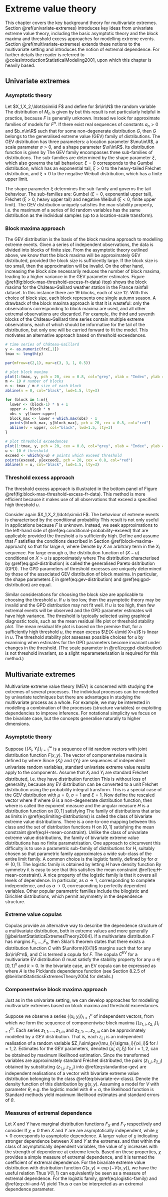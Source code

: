 # Extreme value theory {#extreme-value-theory}
\chaptermark{Background theory}
\minitoc

This chapter covers the key background theory for multivariate extremes. Section \@ref(univariate-extremes) introduces key ideas from univariate extreme value theory, including the basic asymptotic theory and the block maxima and threshold excess approaches for modelling extreme events. Section \@ref(multivariate-extremes) extends these notions to the multivariate setting and introduces the notion of extremal dependence. For further details the reader is referred to @colesIntroductionStatisticalModeling2001, upon which this chapter is heavily based.

## Univariate extremes {#univariate-extremes}

### Asymptotic theory {#univariate-asymptotic-theory}

Let $X_1,X_2,\ldots\simiid F$ and define for $n\in\N$ the random variable
\begin{equation*}
M_n = \max(X_1,\ldots,X_n).
\end{equation*}
The distribution of $M_n$ is given by
\begin{equation*}
\Prob{M_n\leq z} =[F(z)]^n,
\end{equation*}
but this result is not particularly helpful in practice, because $F$ is generally unknown. Instead we look for approximate families of models for $F^n$. If there exist real sequences of constants $a_n>0$ and $b_n\in\R$ such that 
\begin{equation*}
\Prob{\frac{M_n-b_n}{a_n}\leq z} \to G(z),\quad n\to\infty,
\end{equation*}
for some non-degenerate distribution $G$, then $G$ belongs to the generalised extreme value (GEV) family of distributions. The GEV distribution has three parameters: a location parameter $\mu\in\R$, a scale parameter $\sigma>0$, and a shape parameter $\xi\in\R$. Its distribution function is given by
\begin{equation}
G(z) = 
\begin{cases}
\exp\left\lbrace -\left[1+\xi\left(\frac{z-\mu}{\sigma}\right)\right]_{+}^{-1/\xi}\right\rbrace, & \xi\neq 0 \\
\exp\left\lbrace -\exp\left(\frac{z-\mu}{\sigma}\right)\right\rbrace, & \xi=0 \\
\end{cases}
(\#eq:gev-distribution)
\end{equation}
The GEV family encompasses three sub-families of distributions. The sub-families are determined by the shape parameter $\xi$, which also governs the tail behaviour: $\xi=0$ corresponds to the Gumbel distribution, which has an exponential tail, $\xi>0$ to the heavy-tailed Fréchet distribution, and $\xi<0$ to the negative Weibull distribution, which has a finite upper limit. 

The shape parameter $\xi$ determines the sub-family and governs the tail behaviour. The sub-families are: Gumbel ($\xi=0$, exponential upper tail), Fréchet ($\xi>0$, heavy upper tail) and negative Weibull ($\xi<0$, finite upper limit). The GEV distribution uniquely satisfies the max-stability property, i.e. the maximum of a series of iid random variables has the same distribution as the individual samples (up to a location-scale transform).

### Block maxima approach {#block-maxima-approach}

The GEV distribution is the basis of the block maxima approach to modelling extreme events. Given a series of independent observations, the data is divided into blocks of finite size. From the asymptotic theory outlined above, we know that the block maxima will be approximately GEV distributed, provided the block size is sufficiently large. If the block size is too small, then the approximation will be invalid. On the other hand, increasing the block size necessarily reduces the number of block maxima, leading to a higher variance in the GEV parameter estimates. Figure \@ref(fig:block-max-threshold-excess-fr-data) (top) shows the block maxima for the Château-Gaillard weather station in the France rainfall dataset. In this instance there are 19 blocks, each of size 12. With this choice of block size, each block represents one single autumn season. A drawback of the block maxima approach is that it is wasteful: only the observations corresponding to block maxima are used, and all other extremal observations are discarded. For example, the third and seventh blocks of the Château-Gaillard time series contain multiple extreme observations, each of which should be informative for the tail of the distribution, but only one will be carried forward to fit the model. This motivates an alternative approach based on threshold exceedances.

```r

# time series of Château-Gaillard
y <- as.numeric(frx[,1])
tmax <- length(y)

par(mfrow=c(2,1), mar=c(3, 3, 1, 0.5))

# plot block maxima
plot(1:tmax, y, pch = 20, cex = 0.8, col="grey", xlab = "Index", ylab = "Maximum hourly precipitation (mm)", cex.lab = 0.7, cex.axis = 0.7, mgp=c(1.5,0.5,0))
m <- 19 # number of blocks
n <- tmax / m # size of each block
abline(v = 0, col="black", lwd=1.5, lty=3)

for (block in 1:m){
  lower <- (block-1) * n + 1
  upper <- block * n
  obs <- y[lower:upper]
  block_max <- lower + which.max(obs) - 1
  points(block_max, y[block_max], pch = 20, cex = 0.8, col="red")
  abline(v = upper, col="black", lwd=1.5, lty=3)
}

# plot threshold exceedances
plot(1:tmax, y, pch = 20, cex = 0.8, col="grey", xlab = "Index", ylab = "Maximum hourly precipitation (mm)", cex.lab = 0.7, cex.axis = 0.7, mgp=c(1.5,0.5,0))
u <- 10 # threshold
exceed <- which(y>u) # points which exceed threshold
points(exceed, y[exceed], pch = 20, cex = 0.8, col="red")
abline(h = u, col="black", lwd=1.5, lty=3)
```


### Threshold excess approach {#threshold-excess-approach}

The threshold excess approach is illustrated in the bottom panel of Figure \@ref(fig:block-max-threshold-excess-fr-data). This method is more efficient because it makes use of all observations that exceed a specified high threshold $u$.

Consider again $X_1,X_2,\ldots\simiid F$. The behaviour of extreme events is characterised by the conditional probability
\begin{equation}
\Prob{X_i-u>y \mid X_i>u} = \frac{1-F(u+y)}{1-F(u)},\quad y>0.
(\#eq:conditional-probability-exceed)
\end{equation}
This result is not only useful in applications because $F$ is unknown. Instead, we seek approximations to the left-hand side of \@ref(eq:conditional-probability-exceed) that are applicable provided the threshold $u$ is sufficiently high. Define
\begin{equation*}
M_n = \max(X_1,\ldots,X_n).
\end{equation*}
and assume that $F$ satisfies the conditions described in Section \@ref(block-maxima-approach) so that for large $n$,
\begin{equation*}
\Prob{M_n\leq z} \approx G(z)
\end{equation*}
where 
\begin{equation*}
G(z) = \exp\left\lbrace -\left[1+\xi\left(\frac{z-\mu}{\sigma}\right)\right]_{+}^{-1/\xi}\right\rbrace,\quad \mu,\xi\in\R,\,\sigma>0.
\end{equation*}
Denote by $X$ an arbitrary term in the $X_i$ sequence. For large enough $u$, the distribution function of $(X-u)$ conditional on $X>u$ is approximately
\begin{equation}
H(y) = 1-\left(1+\frac{\xi y}{\tilde{\sigma}}\right)_{+}^{-1/\xi}, \quad y>0,
(\#eq:gpd-distribution)
\end{equation}
where 
\begin{equation*}
\tilde{\sigma} = \sigma + \xi(u-\mu).
\end{equation*}
The distribution characterised by \@ref(eq:gpd-distribution) is called the generalised Pareto dsitribution (GPD). The GPD parameters of threshold excesses are uniquely determined by those of the associated GEV distribution of block maxima. In particular, the shape parameters $\xi$ in \@ref(eq:gev-distribution) and \@ref(eq:gpd-distribution) are equal. 

Similar considerations for choosing the block size are applicable to choosing the threshold $u$. If $u$ is too low, then the asymptotic theory may be invalid and the GPD distribution may not fit well. If $u$ is too high, then few extremal events will be observed and the GPD parameter estimates will have high variance. The threshold  is typically selected using graphical diagnostic tools, such as the mean residual life plot or threshold stability plot. The mean residual life plot is based on the premise that, for a sufficiently high threshold $u$, the mean excess $\E{X-u\mid X>u}$ is linear in $u$. The threshold stability plot assesses possible choices for $u$ by examining when estimates for the GPD parameters become invariant under changes in the threshold. (The scale parameter in \@ref(eq:gpd-distribution) is not threshold invariant, so a slight reparameterisation is required for this method.)

## Multivariate extremes {#multivariate-extremes}

Multivariate extreme value theory (MEV) is concerned with studying the extremes of several processes. The individual processes can be modelled by univariate techniques but there are advantages in studying the multivariate process as a whole. For example, we may be interested in modelling a combination of the processes (structure variables) or exploiting dependencies to improve inference. For notational simplicity we focus on the bivariate case, but the concepts generalise naturally to higher dimensions. 

### Asymptotic theory {#multivariate-asymptotic-theory}

Suppose $\{(X_i,Y_i)\}_{i=1}^\infty$ is a sequence of iid random vectors with joint distribution function $F(x,y)$. The vector of componentwise maxima is defined by 
\begin{equation*}
M_n = (M_{X,n}, M_{Y,n})
\end{equation*}
where
\begin{equation*}
M_{X,n} = \max(X_1,\ldots,X_n),\qquad 
M_{Y,n} = \max(Y_1,\ldots,Y_n).
\end{equation*}
Since $\{X_i\}$ and $\{Y_i\}$ are sequences of independent univariate random variables, standard univariate extreme value results apply to the components. Assume that $X_i$ and $Y_i$ are standard Fréchet distributed, i.e. they have distribution function 
\begin{equation*}
F(z)=\exp(-1/z), \quad z>0.
\end{equation*}
This is without loss of generality, because any EV distribution can be converted to a unit Fréchet distribution using the probability integral transform. This is a special case of the GEV distribution with $\mu=0$, $\sigma=1$ and $\xi=1$. 
Now define the rescaled vector
\begin{equation*}
M_n^\star = (M_{X,n}^\star, M_{Y,n}^\star)
\end{equation*}
where
\begin{equation}
M_{X,n}^\star = \frac{1}{n}\max(X_1,\ldots,X_n), \qquad
M_{Y,n}^\star = \frac{1}{n}\max(Y_1,\ldots,Y_n).
(\#eq:rescaled-componentwise-maxima)
\end{equation}
If 
\begin{equation}
\Prob{M_{X,n}^\star\leq x, M_{Y,n}^\star\leq y} \to G(x,y), \quad n\to\infty,
(\#eq:limiting-distributions)
\end{equation}
where $G$ is a non-degenerate distribution function, then 
\begin{equation}
G(x,y) = \exp\left\lbrace -V(x,y) \right\rbrace, \quad x>0, \, y>0
(\#eq:bivariate-ev-class)
\end{equation}
where 
\begin{equation*}
V(x,y) = 2\int_0^1 \max\left(\frac{w}{x},\frac{1-w}{y}\right) \,\dee H(w)
\end{equation*}
is called the exponent measure and the angular measure $H$ is a distribution function on $[0,1]$ satisfying
\begin{equation}
\int_0^1 w \,\dee H(w) = 1/2.
(\#eq:H-mean-constraint)
\end{equation}
The family of distributions that arise as limits in \@ref(eq:limiting-distributions) is called the class of bivariate extreme value distributions. There is a one-to-one mapping between this class and the set of distribution functions $H$ on $[0,1]$ satisfying the mean constraint \@ref(eq:H-mean-constraint). Unlike the class of univariate extreme value distributions, the family of bivariate extreme value distributions has no finite parametrisation. One approach to circumvent this difficulty is to use a parametric sub-family of distributions for $H$, suitably chosen so that parametric family approximates a wide sub-class of the entire limit family. A common choice is the logistic family, defined by
\begin{equation}
V_{\alpha}(x,y) = \left(x^{-1/\alpha}+y^{-1/\alpha}\right)^\alpha,\quad x,y>0
(\#eq:logistic-family)
\end{equation}
for $\alpha\in(0,1)$. The logistic family is obtained by letting $H$ have density function
\begin{equation*}
h(w) = \frac{1}{2}(\alpha^{-1}-1)\left(w(1-w)\right)^{-1-1/\alpha}\left(w^{-1/\alpha}+(1-w)^{-1/\alpha}\right)^{\alpha-2},\quad 0<w<1.
\end{equation*}
By symmetry it is easy to see that this satisfies the mean constraint \@ref(eq:H-mean-constraint). A nice property of the logistic family is that it covers all levels of dependence. In particular, as $\alpha\to 1$, 
\begin{equation*}
G(x,y) \to \exp\left\lbrace -(x^{-1}+y^{-1}) \right\rbrace
\end{equation*}
corresponding to complete independence, and as $\alpha\to 0$,
\begin{equation*}
G(x,y) \to \exp\left\lbrace -\max(x^{-1},y^{-1}) \right\rbrace
\end{equation*}
corresponding to perfectly dependent variables. Other popular parametric families include the bilogistic and Dirichlet distributions, which permit asymmetry in the dependence structure.

### Extreme value copulas {#ev-copulas}

Copulas provide an alternative way to describe the dependence structure of a multivariate  distribution, both in extreme values and more generally [@beirlantStatisticsExtremesTheory2004]. If a multivariate distribution $F$ has margins $F_1,\ldots,F_n$, then Sklar's theorem states that there exists a distribution function $C$ with $\uniform{0}{1}$ margins such that for any $x\in\R^n$,
\begin{equation*}
F(x)=C\left(F_1(x_1),\ldots,F_n(x_n)\right)
\end{equation*}
and $C$ is termed a copula for $F$. The copula $C^{\text{EV}}$ for a multivariate EV distribution $G$ must satisfy the stability property
\begin{equation*}
C^{\text{EV}}(u) = \left[C^{\text{EV}}(u_1^{1/k}, \ldots, u_n^{1/k})\right]^{k}
\end{equation*}
for any $u\in[0,1]^n$ and $k>0$. In the bivariate case, an EV copula can be expressed as 
\begin{equation}
C^{\text{EV}}(u,v) = \exp\left(\log(uv)\cdot A\left(\frac{\log (v)}{\log (uv)}\right)\right), \qquad (u,v)\in[0,1]^2
(\#eq:ev-copula)
\end{equation}
where $A$ is the Picklands dependence function (see Section 8.2.5 of @beirlantStatisticsExtremesTheory2004 for details.)

### Componentwise block maxima approach {#componentwise-block-maxima-approach}

Just as in the univariate setting, we can develop approaches for modelling multivariate extremes based on block maxima and threshold exceedances.

Suppose we observe a series $\{(x_i,y_i)\}_{i=1}^n$ of independent vectors, from which we form the sequence of componentwise block maxima $\{(z_{1,i},z_{2,i})\}_{i=1}^m$. Each series $z_{1,1},\ldots,z_{1,m}$ and $z_{2,1},\ldots,z_{2,m}$ can be approximately modelled by a GEV distribution. That is, each $z_{i,j}$ is an independent realisation of a random variable $Z_i\sim\gev{\mu_i}{\sigma_i}{\xi_i}$ for $i=1,2$. Estimates for the GEV parameters, denoted $(\hat{\mu}_i,\hat{\sigma}_i,\hat{\xi}_i)$ for $i=1,2$, can be obtained by maximum likelihood estimation. Since the transformed variables
\begin{equation}
\tilde{Z}_i = \left[1+\hat{\xi}_i\left(\frac{Z_i-\hat{\mu}_i}{\hat{\sigma}_i}\right)\right]^{1/\hat{\xi}_i},\quad i=1,2,
(\#eq:standardise-gev)
\end{equation}
are approximately standard Fréchet distributed, the pairs $(\tilde{z}_{1,j},\tilde{z}_{2,j})$ obtained by substituting $(z_{1,j},z_{2,j})$ into \@ref(eq:standardise-gev) are independent realisations of a vector with bivariate extreme value distribution belonging to the class \@ref(eq:bivariate-ev-class). Denote the density function of this distribution by $g(x,y)$. Assuming a model for $V$ with parameter $\theta$, e.g. the logistic model with $\theta=\alpha$, the likelihood function is
\begin{equation*}
L(\theta) = \prod_{i=1}^m g(\tilde{z}_{1,j},\tilde{z}_{2,j}).
\end{equation*}
Standard methods yield maximum likelihood estimates and standard errors of $\theta$.

### Measures of extremal dependence {#measures-of-extremal-dependence}

Let $X$ and $Y$ have marginal distribution functions $F_X$ and $F_Y$ respectively and consider
\begin{equation*}
\chi = \lim_{u\to 1}\Prob{F_Y(y)>u|F_X(x)>u}.
\end{equation*}
If $\chi=0$ then $X$ and $Y$ are are asymptotically independent, while $\chi>0$ corresponds to asymptotic dependence. A larger value of $\chi$ indicating stronger dependence between $X$ and $Y$ at the extremes. and that within the class of asymptotically dependent variables, the value of $\chi$ increases with the strength of dependence at extreme levels. Based on these properties, $\chi$ provides a simple measure of extremal dependence, and it is termed the coefficient of extremal dependence. For the bivariate extreme value distribution with distribution function $G(x,y)=\exp\left\lbrace -V(x,y)\right\rbrace$, we have the useful relation
\begin{equation}
\chi=2-V(1,1).
(\#eq:chi-and-V)
\end{equation}
Thus $V(1,1)$ can equivalently be seen as a measure of extremal dependence.
For the logistic family, \@ref(eq:logistic-family) and \@ref(eq:chi-and-V) yield
\begin{equation*}
\chi = 2-2^\alpha.
\end{equation*}
Thus $\alpha$ can be interpreted as an extremal dependence parameter.


